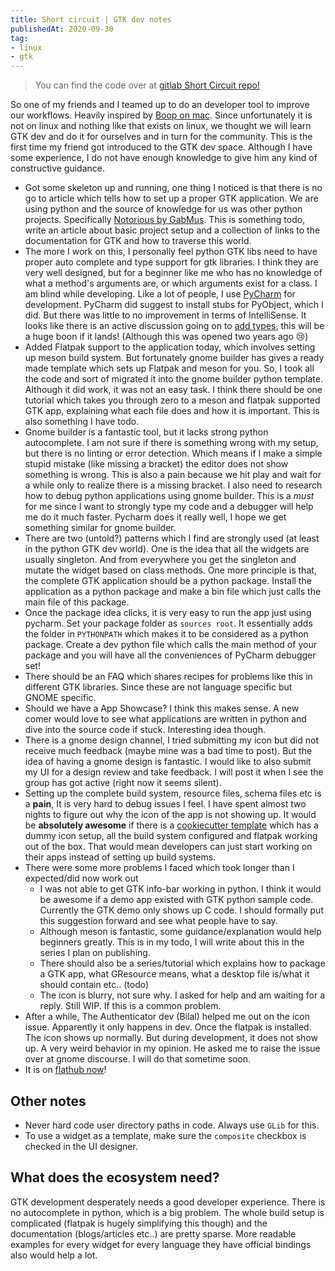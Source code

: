 ```yaml
---
title: Short circuit | GTK dev notes
publishedAt: 2020-09-30
tag:
- linux
- gtk
---
```


> You can find the code over at [gitlab Short Circuit repo!](https://gitlab.gnome.org/Bharatkalluri/short-circuit)

So one of my friends and I teamed up to do an developer tool to improve our workflows. Heavily inspired by [Boop on
mac](https://boop.okat.best/). Since unfortunately it is not on linux and nothing like that exists on linux, we thought
we will learn GTK dev and do it for ourselves and in turn for the community. This is the first time my friend got
introduced to the GTK dev space. Although I have some experience, I do not have enough knowledge to give him any kind of
constructive guidance.

- Got some skeleton up and running, one thing I noticed is that there is no go to article which tells how to set up a
  proper GTK application. We are using python and the source of knowledge for us was other python projects. Specifically
  [Notorious by GabMus](https://gitlab.gnome.org/GabMus/notorious/). This is something todo, write an article about
  basic project setup and a collection of links to the documentation for GTK and how to traverse this world.
- The more I work on this, I personally feel python GTK libs need to have proper auto complete and type support for gtk
  libraries. I think they are very well designed, but for a beginner like me who has no knowledge of what a method's
  arguments are, or which arguments exist for a class. I am blind while developing. Like a lot of people, I use
  [PyCharm](https://www.jetbrains.com/pycharm/) for development. PyCharm did suggest to install stubs for PyObject,
  which I did. But there was little to no improvement in terms of IntelliSense. It looks like there is an active
  discussion going on to [add types](https://gitlab.gnome.org/GNOME/pygobject/-/issues/159), this will be a huge boon if
  it lands! (Although this was opened two years ago 😢)
- Added Flatpak support to the application today, which involves setting up meson build system. But fortunately gnome
  builder has gives a ready made template which sets up Flatpak and meson for you. So, I took all the code and sort of
  migrated it into the gnome builder python template. Although it did work, it was not an easy task. I think there
  should be one tutorial which takes you through zero to a meson and flatpak supported GTK app, explaining what each
  file does and how it is important. This is also something I have todo. 
- Gnome builder is a fantastic tool, but it lacks strong python autocomplete. I am not sure if there is something wrong
  with my setup, but there is no linting or error detection. Which means if I make a simple stupid mistake (like missing
  a bracket) the editor does not show something is wrong. This is also a pain because we hit play and wait for a while
  only to realize there is a missing bracket. I also need to research how to debug python applications using gnome
  builder. This is a _must_ for me since I want to strongly type my code and a debugger will help me do it much faster.
  Pycharm does it really well, I hope we get something similar for gnome builder.
- There are two (untold?) patterns which I find are strongly used (at least in the python GTK dev world). One is the
  idea that all the widgets are usually singleton. And from everywhere you get the singleton and mutate the widget based
  on class methods. One more principle is that, the complete GTK application should be a python package. Install the
  application as a python package and make a bin file which just calls the main file of this package.
- Once the package idea clicks, it is very easy to run the app just using pycharm. Set your package folder as `sources
  root`. It essentially adds the folder in `PYTHONPATH` which makes it to be considered as a python package. Create a
  dev python file which calls the main method of your package and you will have all the conveniences of PyCharm debugger
  set!
- There should be an FAQ which shares recipes for problems like this in different GTK libraries. Since these are not
    language specific but GNOME specific.
- Should we have a App Showcase? I think this makes sense. A new comer would love to see what applications are written
    in python and dive into the source code if stuck. Interesting idea though.
- There is a gnome design channel, I tried submitting my icon but did not receive much feedback (maybe mine was a bad
  time to post). But the idea of having a gnome design is fantastic. I would like to also submit my UI for a design
  review and take feedback. I will post it when I see the group has got active (right now it seems silent).
- Setting up the complete build system, resource files, schema files etc is a **pain**, It is very hard to debug issues
  I feel. I have spent almost two nights to figure out why the icon of the app is not showing up. It would be
  **absolutely awesome** if there is a [cookiecutter template](https://github.com/cookiecutter/cookiecutter) which has a
  dummy icon setup, all the build system configured and flatpak working out of the box. That would mean developers can
  just start working on their apps instead of setting up build systems.
- There were some more problems I faced which took longer than I expected/did now work out
  - I was not able to get GTK info-bar working in python. I think it would be awesome if a demo app existed with GTK
    python sample code. Currently the GTK demo only shows up C code. I should formally put this suggestion forward and
    see what people have to say.
  - Although meson is fantastic, some guidance/explanation would help beginners greatly. This is in my todo, I will
    write about this in the series I plan on publishing.
  - There should also be a series/tutorial which explains how to package a GTK app, what GResource means, what a desktop
    file is/what it should contain etc.. (todo)
  - The icon is blurry, not sure why. I asked for help and am waiting for a reply. Still WIP. If this is a common
    problem.
- After a while, The Authenticator dev (Bilal) helped me out on the icon issue. Apparently it only happens in dev. Once
  the flatpak is installed. The icon shows up normally. But during development, it does not show up. A very weird
  behavior in my opinion. He asked me to raise the issue over at gnome discourse. I will do that sometime soon.
- It is on [flathub now](https://flathub.org/apps/details/in.bharatkalluri.shortcircuit)!


## Other notes
- Never hard code user directory paths in code. Always use `GLib` for this.
- To use a widget as a template, make sure the `composite` checkbox is checked in the UI designer.

## What does the ecosystem need?

GTK development desperately needs a good developer experience. There is no autocomplete in python, which is a big problem. The whole
build setup is complicated (flatpak is hugely simplifying this though) and the documentation (blogs/articles etc..) are pretty sparse.
More readable examples for every widget for every language they have official bindings also would help a lot. 